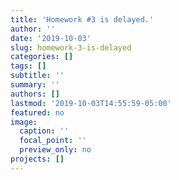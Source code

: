 ```yaml
---
title: 'Homework #3 is delayed.'
author: ''
date: '2019-10-03'
slug: homework-3-is-delayed
categories: []
tags: []
subtitle: ''
summary: ''
authors: []
lastmod: '2019-10-03T14:55:59-05:00'
featured: no
image:
  caption: ''
  focal_point: ''
  preview_only: no
projects: []
---
```

